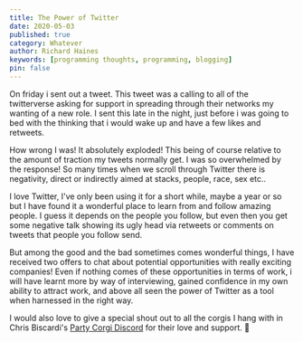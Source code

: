 ```yaml
---
title: The Power of Twitter
date: 2020-05-03
published: true
category: Whatever
author: Richard Haines
keywords: [programming thoughts, programming, blogging]
pin: false
---
```


On friday i sent out a tweet. This tweet was a calling to all of the
twitterverse asking for support in spreading through their networks my wanting
of a new role. I sent this late in the night, just before i was going to bed
with the thinking that i would wake up and have a few likes and retweets.

<Tweet
  tweetLink="https://twitter.com/studio_hungry/status/1256343990061936640?s=20"
  align="center"
  theme="dark"
/>

How wrong I was! It absolutely exploded! This being of course relative to the
amount of traction my tweets normally get. I was so overwhelmed by the response!
So many times when we scroll through Twitter there is negativity, direct or
indirectly aimed at stacks, people, race, sex etc..

I love Twitter, I've only been using it for a short while, maybe a year or so
but I have found it a wonderful place to learn from and follow amazing people. I
guess it depends on the people you follow, but even then you get some negative
talk showing its ugly head via retweets or comments on tweets that people you
follow send.

But among the good and the bad sometimes comes wonderful things, I have received
two offers to chat about potential opportunities with really exciting companies!
Even if nothing comes of these opportunities in terms of work, i will have
learnt more by way of interviewing, gained confidence in my own ability to
attract work, and above all seen the power of Twitter as a tool when harnessed
in the right way.

I would also love to give a special shout out to all the corgis I hang with in
Chris Biscardi's [Party Corgi Discord](https://discord.gg/eRWFeSs) for their
love and support. 💖
